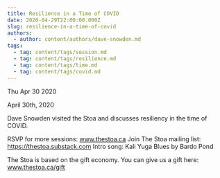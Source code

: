 ```yaml
---
title: Resilience in a Time of COVID
date: 2020-04-29T22:00:00.000Z
slug: resilience-in-a-time-of-covid
authors:
  - author: content/authors/dave-snowden.md
tags:
  - tag: content/tags/session.md
  - tag: content/tags/resilience.md
  - tag: content/tags/time.md
  - tag: content/tags/covid.md
---
```






Thu Apr 30 2020

April 30th, 2020

Dave Snowden visited the Stoa and discusses resiliency in the time of COVID.

RSVP for more sessions: www.thestoa.ca
Join The Stoa mailing list: https://thestoa.substack.com
Intro song: Kali Yuga Blues by Bardo Pond

The Stoa is based on the gift economy. You can give us a gift here: www.thestoa.ca/gift



